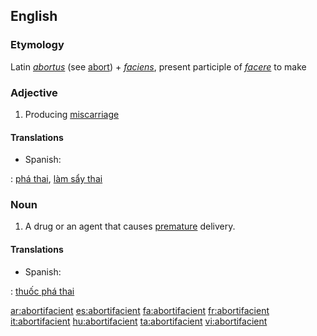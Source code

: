 ==English==

===Etymology===
Latin ''[[abortus]]'' (see [[abort]]) + ''[[faciens]]'', present participle of ''[[facere]]'' to make

===Adjective===
{{en-adj}}

# Producing [[miscarriage]]

====Translations====
* Spanish: {{t+|es|abortivo}}

{{checktrans}}
{{ttbc|Vietnamese}}: [[phá thai]], [[làm sẩy thai]]

===Noun===
{{en-noun}}

# {{pharmacology}} A drug or an agent that causes [[premature]] delivery.

====Translations====
* Spanish: {{t+|es|abortivo|m}}

{{checktrans}}
{{ttbc|Vietnamese}}: [[thuốc phá thai]]

[[ar:abortifacient]]
[[es:abortifacient]]
[[fa:abortifacient]]
[[fr:abortifacient]]
[[it:abortifacient]]
[[hu:abortifacient]]
[[ta:abortifacient]]
[[vi:abortifacient]]